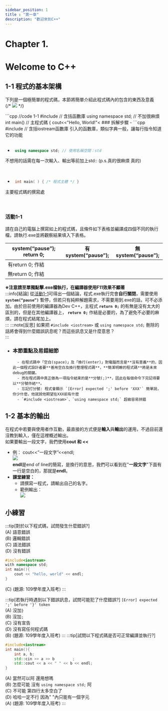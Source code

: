 ```yaml
---
sidebar_position: 1
title : "第一章"
description: "歡迎來到C++"
---
```



# <span class="chapter_title">Chapter 1. </span>
# <span class="chapter_subtitle"> Welcome to C++ </span>
## 1-1 程式的基本架構
下列是一個極簡單的程式碼，本節將簡單介紹此程式碼內的包含的東西及意義  
{/* ![](/img/Beginner_textbook_pic/image56.png) */} 
<div class="very_big_block">
```cpp
//code 1-1
#include<iostream> // 含括<iostream>函數庫
using namespace std; // 不加很麻煩
int main() // 主程式碼
{
	cout<<"Hello, World!"<<endl; //輸出
	system("pause"); // 顧名思義暫停
	return 0; // 回傳值
}
```
</div>
### 拆解步驟
-  ```cpp 
	#include<iostream> // 含括iostream函數庫  
引入的函數庫，類似字典一般，讓每行指令知道它的功能  
<br/><br/>

-  ```cpp 
	using namespace std; // 使用名稱空間：std
不想用的話需在每一次輸入、輸出等前加上std:: (p.s.真的很麻煩 真的)    
<br/><br/>

-  ```cpp 
	int main( ) { /* 程式主體 */ } 
主要程式碼的撰寫處  
<br/><br/>


### 活動1-1
請在自己的電腦上撰寫如上的程式碼，且條件如下表格並編譯成四個不同的執行檔，請執行.exe並將觀察結果填入下表格。

| system(“pause”); return 0; | 有system(“pause”); | 無system(“pause”); |
| -------------------------- | ------------------ | ------------------ |
| 有return 0; 作結            |                    |                    |
| 無return 0; 作結            |                    |                    |

**※注意請至單獨點擊.exe檔執行，在編譯器使用F11效果不顯著**  
:::info[結論]
從[活動1-1](#活動1-1)可得出一個結論，程式.exe執行完會**自行關閉**，需要使用 **`system(“pause”)`** 暫停，但若只有純粹解題需求，不需要用到.exe的話，可不必添加。由於目前使用的編譯器為Dev C++，主程式 **`return 0;`** 的有無是沒有太大的區別的，但是在其他編譯器上， **`return 0;`** 作結是必要的，為了避免不必要的麻煩，請在程式結尾加上。  
:::
:::note[反思]
如果把 `#include <iostream>` 或 `using namespace std;` 刪除的話將會得到什麼錯誤訊息呢？而這些訊息又是什麼意思？  
:::

- ### 本節重點及易錯細節
		- 在程式碼中「空白(space)」及「換行(enter)」對電腦而言是**沒有意義**的，因此一個程式設計者要**善用空白及換行整理程式碼**，**簡潔明瞭的程式碼**將是未來debug的關鍵。  
		- 而在程式碼中真正做為一項指令結束的是**分號(;)**，因此在每個命令下完記得要以**分號作結**。  
		- 忘記打分號: 程式會顯示 `[Error] expected ';' before 'XXX'` 簡單說，你少什麼，他就說他期望在XXX前有什麼  
		- `#include <iostream>`、`using namespace std;` 超級容易拼錯  

## 1-2 基本的輸出  
在程式中若要與使用者作互動，最直接的方式便是**輸入**與**輸出**的運用，不過目前還沒教到輸入，僅在這裡概述輸出。  
如果要輸出一段文字，我們使用**cout 和 \<\<**  
- 例： cout\<\<”一段文字”\<\<endl;  
![](/img/Beginner_textbook_pic/image55.png)  
**endl**是end of line的簡寫，是換行的意思，我們可以看到在"**一段文字**"下面有一行是空白的，那就是**endl**。  
- **課堂練習：**  
	- 請撰寫一程式，請輸出自己的名字。  
	- 範例輸出：  
![](/img/Beginner_textbook_pic/image51.png)

## 小練習
:::tip[對於以下程式碼，試問發生什麼錯誤?]  
(A) 語意錯誤  
(B) 邏輯錯誤  
(C) 語法錯誤  
(D) 沒有錯誤  
```cpp
#include<iostream>
with namespace std;
int main(){
    cout << "hello, world" << endl;
}
```
<DetailsBlock type="info" title="答案">
  (C)
</DetailsBlock>
(題源: 109學年度入班考)
:::


:::tip[若執行時遇到以下錯誤訊息，試問可能犯了什麼錯誤?]
`[Error] expected ';' before '}' token`  
(A) 沒加`}`  
(B) 沒加`;`  
(C) 沒有宣告  
(D) 沒有寫任何程式碼  
<DetailsBlock type="info" title="答案">
  (B)
</DetailsBlock>
(題源: 109學年度入班考)
:::
:::tip[試問以下程式碼是否可正常編譯並執行?]
```cpp
#include<iostream>
int main(){
    int a, b;
    std::cin >> a >> b        ;
    std::cout << a << " " << b << endl;
}
```
(A) 當然可以阿 還用想嗎  
(B) 怎麼可能 沒有 `using namespace std;` 阿  
(C) 不可能 第四行太多空白了  
(D) 哈哈一定不行 因為" "內只能有一個字元  
<DetailsBlock type="info" title="答案">
  (A)
</DetailsBlock>
(題源: 109學年度入班考)
:::